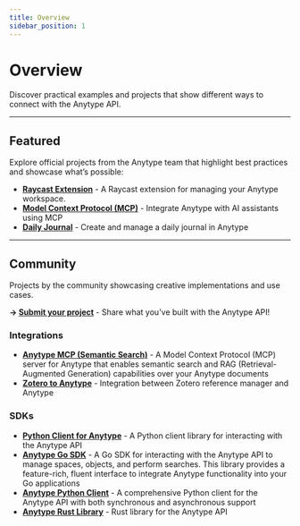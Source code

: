 ```yaml
---
title: Overview
sidebar_position: 1
---
```


# Overview

Discover practical examples and projects that show different ways to connect with the Anytype API.

---

## Featured

Explore official projects from the Anytype team that highlight best practices and showcase what’s possible:

- **[Raycast Extension](/docs/examples/featured/raycast)** - A Raycast extension for managing your Anytype workspace.
- **[Model Context Protocol (MCP)](/docs/examples/featured/mcp)** - Integrate Anytype with AI assistants using MCP
- **[Daily Journal](/docs/examples/featured/journal)** - Create and manage a daily journal in Anytype

---

## Community

Projects by the community showcasing creative implementations and use cases.

**→ [Submit your project](https://github.com/anyproto/anytype-api/blob/main/data/README.md)** - Share what you've built with the Anytype API!

### Integrations

- **[Anytype MCP (Semantic Search)](/docs/examples/community/wethegreenpeople-anytype-mcp)** - A Model Context Protocol (MCP) server for Anytype that enables semantic search and RAG (Retrieval-Augmented Generation) capabilities over your Anytype documents
- **[Zotero to Anytype](/docs/examples/community/mattxcnm-zotero-anytype)** - Integration between Zotero reference manager and Anytype

### SDKs

- **[Python Client for Anytype](/docs/examples/community/charlesneimog-anytype-client)** - A Python client library for interacting with the Anytype API
- **[Anytype Go SDK](/docs/examples/community/epheo-anytype-go)** - A Go SDK for interacting with the Anytype API to manage spaces, objects, and perform searches. This library provides a feature-rich, fluent interface to integrate Anytype functionality into your Go applications
- **[Anytype Python Client](/docs/examples/community/beaucronin-anytype-python-client)** - A comprehensive Python client for the Anytype API with both synchronous and asynchronous support
- **[Anytype Rust Library](/docs/examples/community/lanesawyer-anytype_rs)** - Rust library for the Anytype API
